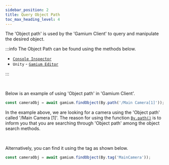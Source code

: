 ```yaml
---
sidebar_position: 2
title: Query Object Path
toc_max_heading_level: 4
---
```



The 'Object path' is used by the 'Gamium Client' to query and manipulate the desired object.

:::info
The Object Path can be found using the methods below.

- [`Console Inspector`](https://docs.dogutech.io/host-and-device/device/streaming-and-remote-control/game-ui-inspector)
- `Unity` - [`Gamium Editor`](docs/engine/unity/query-objects)

:::

<br />

Below is an example of using 'Object path' in 'Gamium Client'.

<Tabs groupId="language" defaultValue="ts">
<TabItem value="ts" label="TypeScript" default>

```ts
const cameraObj = await gamium.findObject(By.path('/Main Camera[1]'));
```

</TabItem>
</Tabs>

In the example above, we are looking for a camera using the 'Object path' called '/Main Camera [1]'. The reason for using the function [`By.path()`](api/client/typescript/classes/by) is to inform you that you are searching through 'Object path' among the object search methods.

<br />

Alternatively, you can find it using the tag as shown below.

<Tabs groupId="language" defaultValue="ts">
<TabItem value="ts" label="TypeScript" default>

```ts
const cameraObj = await gamium.findObject(By.tag('MainCamera'));
```

</TabItem>
</Tabs>
